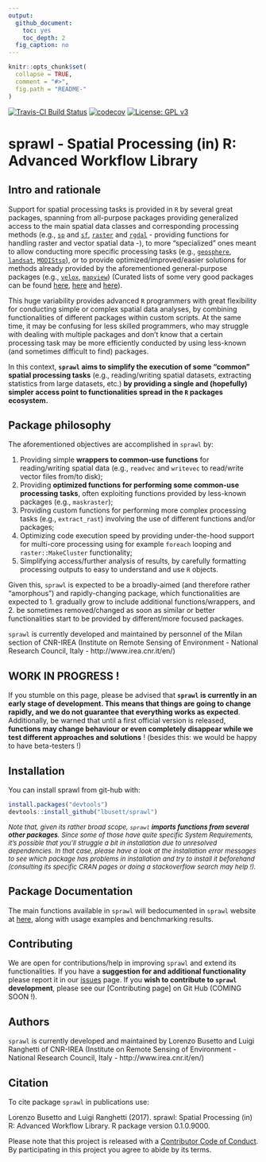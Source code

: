 ```yaml
---
output:
  github_document:
    toc: yes
    toc_depth: 2
  fig_caption: no
---
```


<!-- README.md is generated from README.Rmd. Please edit that file -->

```r
knitr::opts_chunk$set(
  collapse = TRUE,
  comment = "#>",
  fig.path = "README-"
)
```
[![Travis-CI Build Status](https://travis-ci.org/lbusett/sprawl.svg?branch=master)](https://travis-ci.org/lbusett/sprawl)
[![codecov](https://codecov.io/gh/lbusett/sprawl/branch/master/graph/badge.svg?token=0yWdr6gWG7)](https://codecov.io/gh/lbusett/sprawl)
[![License: GPL v3](https://img.shields.io/badge/License-GPL%20v3-blue.svg)](http://www.gnu.org/licenses/gpl-3.0)


# sprawl - Spatial Processing (in) R: Advanced Workflow Library

## Intro and rationale 

Support for spatial processing tasks is provided in `R` by several great packages, spanning from all-purpose packages providing generalized access to the main spatial data classes and corresponding processing methods (e.g.,  [`sp`](https://cran.r-project.org/package=sp) and [`sf`](https://cran.r-project.org/package=sf), [`raster`](https://cran.r-project.org/package=raster) and [`rgdal`](https://cran.r-project.org/package=rgdal) - providing functions for handling raster and vector spatial data -), to more "specialized" ones meant to allow conducting more specific processing tasks (e.g., [`geosphere`](https://cran.r-project.org/package=geosphere), [`landsat`](https://cran.r-project.org/package=landsat), [`MODIStsp`](https://cran.r-project.org/package=MODIStsp)), or to provide optimized/improved/easier solutions for methods already provided by the aforementioned general-purpose packages (e.g., [`velox`](https://cran.r-project.org/package=velox), [`mapview`](https://cran.r-project.org/package=mapview)) (Curated lists of some very good packages can be found [here](https://cran.r-project.org/view=Spatial), [here](https://ropensci.org/blog/blog/2016/11/22/geospatial-suite) and [here](https://github.com/ropensci/maptools)). 

This huge variability provides advanced `R` programmers with great flexibility for conducting simple or complex spatial data analyses, by combining functionalities of different packages within custom scripts. At the same time, it may be confusing for less skilled programmers, who may struggle with dealing with multiple packages and don't know that a certain processing task may be more efficiently conducted by using less-known (and sometimes difficult to find) packages. 

In this context, **`sprawl` aims to simplify the execution of some "common" spatial processing tasks** (e.g., reading/writing spatial datasets, extracting statistics from large datasets, etc.) **by providing a single and (hopefully) simpler access point to functionalities spread in the `R` packages ecosystem.** 

## Package philosophy

The aforementioned objectives are accomplished in `sprawl` by: 

1. Providing simple **wrappers to common-use functions** for reading/writing spatial data (e.g., `readvec` and `writevec` to read/write vector files from/to disk); 
2. Providing **optimized functions for performing some common-use processing tasks**, often exploiting functions provided by less-known packages (e.g., `maskraster`); 
3. Providing custom functions for performing more complex processing tasks (e.g., `extract_rast`) involving the use of different functions and/or packages;
4. Optimizing code execution speed by providing under-the-hood support for multi-core processing using for example `foreach` looping and `raster::MakeCluster` functionality;
4. Simplifying access/further analysis of results, by carefully formatting processing outputs to easy to understand and use `R` objects.

Given this, `sprawl` is expected to be a broadly-aimed (and therefore rather "amorphous") and rapidly-changing package, which functionalities are expected to 1. gradually grow to include additional functions/wrappers, and 2. be sometimes removed/changed as soon as similar or better functionalities start to be provided by different/more focused packages. 

`sprawl` is currently developed and maintained by personnel of the Milan section of CNR-IREA (Institute on Remote Sensing of Environment - National Research Council, Italy - http://www.irea.cnr.it/en/)

## **WORK IN PROGRESS !**

If you stumble on this page, please be advised that **`sprawl` is currently in an early stage 
of development. This means that things are going to change rapidly, and we do not guarantee 
that everything works as expected**. Additionally, be warned that until a first official version 
is released, **functions may change behaviour or even completely disappear while we test different 
approaches and solutions** ! (besides this: we would be happy to have beta-testers !)

## Installation

You can install sprawl from git-hub with:

```r
install.packages("devtools")
devtools::install_github("lbusett/sprawl")
```

<font size="2"> _Note that, given its rather broad scope, `sprawl` **imports functions from
several other packages**. Since some of those have quite specific System Requirements, it's 
possible that you'll struggle a bit in installation due to unresolved dependencies. In that 
case, please have a look at the installation error messages to see which package has problems 
in installation and try to install it beforehand (consulting its specific CRAN pages or doing 
a stackoverflow search may help !)._ </font>

## Package Documentation

The main functions available in `sprawl` will bedocumented in `sprawl` website at 
[here](https://lbusett.github.io/sprawl), along with usage examples and benchmarking results. 

## Contributing

We are open for contributions/help in improving `sprawl` and extend its functionalities. 
If you have a **suggestion for and additional functionality** please report it in our [issues](https://github.com/lbusett/sprawl/issues) page. 
If you **wish to contribute to `sprawl` development**, please see our [Contributing page] 
on Git Hub (COMING SOON !).

## Authors

`sprawl` is currently developed and maintained by Lorenzo Busetto and Luigi Ranghetti of 
CNR-IREA (Institute on Remote Sensing of Environment - National Research Council, Italy - 
http://www.irea.cnr.it/en/)

## Citation

To cite package `sprawl` in publications use:

  Lorenzo Busetto and Luigi Ranghetti (2017). sprawl: Spatial Processing (in) R: Advanced
  Workflow Library. R package version 0.1.0.9000.

Please note that this project is released with a [Contributor Code of Conduct](https://lbusett.github.io/sprawl/articles/conduct.html). By participating in this
project you agree to abide by its terms.
